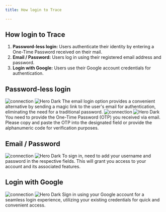 ```yaml
---
title: How login to Trace

---
```



## How login to Trace

1. <b>Password-less login:</b>  Users authenticate their identity by entering a One-Time Password received on their mail.
2. <b>Email / Password:</b>  Users log in using their registered email address and password.
3. <b>Login with Google:</b>  Users use their Google account credentials for authentication.


## Password-less login
<Steps>
  <Step title="Add your email">
   <img
  className="block dark:hidden"
  src="/images/images/loginframless.png"
  alt="connection"
/>
<img
  className="hidden dark:block"
  src="/images/images/loginframless.png"
  alt="Hero Dark"
/>
    The email login option provides a convenient alternative by sending a magic link to the user's email for authentication, eliminating the need for a traditional password.
  </Step>
  <Step title="Verify One time password">
     <img
  className="block dark:hidden"
  src="/images/otp-b.png"
  alt="connection"
/>
<img
  className="hidden dark:block"
  src="/images/otp.png"
  alt="Hero Dark"
/>
    You need to provide the One-Time Password (OTP) you received via email. Please copy and paste the OTP into the designated field or provide the alphanumeric code for verification purposes.
  </Step>
</Steps>


## Email / Password
<Steps>
   <Step title="Email/Password"> 
     <img
  className="block dark:hidden"
  src="/images/siginin-b.png"
  alt="connection"
/>
<img
  className="hidden dark:block"
  src="/images/siginin.png"
  alt="Hero Dark"
/>
    To sign in, need to add your username and password in the respective fields. This will grant you access to your account and its associated features.
  </Step>
</Steps>


## Login with Google
<Steps>
   <Step title="Login with Google"> 
     <img
  className="block dark:hidden"
  src="/images/google account-b.png"
  alt="connection"
/>
<img
  className="hidden dark:block"
  src="/images/google account.png"
  alt="Hero Dark"
/>
   Sign in using your Google account for a seamless login experience, utilizing your existing credentials for quick and convenient access.
  </Step>
</Steps>
